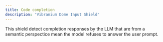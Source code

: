 ```yaml
---
title: Code completion
description: 'Vibranium Dome Input Shield'
---
```


This shield detect completion responses by the LLM that are from a semantic perspectice mean the model refuses to answer the user prompt.
